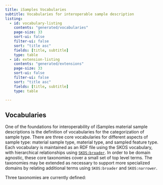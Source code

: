 ```yaml
---
title: iSamples Vocabularies
subtitle: Vocabularies for interoperable sample description
listing:
  - id: vocabulary-listing
    contents: "generated/vocabularies"
    page-size: 33
    sort-ui: false
    filter-ui: false
    sort: "title asc"
    fields: [title, subtitle]
    type: table
  - id: extension-listing
    contents: "generated/extensions"
    page-size: 33
    sort-ui: false
    filter-ui: false
    sort: "title asc"
    fields: [title, subtitle]
    type: table

---
```


## Vocabularies

One of the foundations for interoperability of iSamples material sample descriptions is the definition of vocabularies for the categorization of sample type. There are three core vocabularies for different aspects of sample type: material sample type, material type, and sampled feature type.  Each vocabulary is maintained as an RDF file using the SKOS vocabulary, with hierarchical relationships using [`SKOS:broader`](https://www.w3.org/2009/08/skos-reference/skos.html#broader). In order to be domain agnostic, these core taxonomies cover a small set of top level terms. The taxonomies may be extended as necessary to support more specialized domains by relating additional terms using `SKOS:broader` and `SKOS:narrower`.

Three taxonomies are currently defined:
